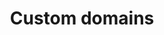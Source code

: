 ---
title: 'Custom domains'
sidebarTitle: 'Custom domains'
description: 'Display inline code and code blocks'
icon: 'globe'
---
